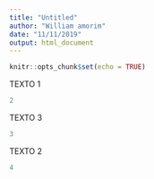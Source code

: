 ```yaml
---
title: "Untitled"
author: "William amorim"
date: "11/11/2019"
output: html_document
---
```


```r
knitr::opts_chunk$set(echo = TRUE)
```

TEXTO 1
```r
2
```
TEXTO 3

```r
3
```

TEXTO 2
```r
4
```

